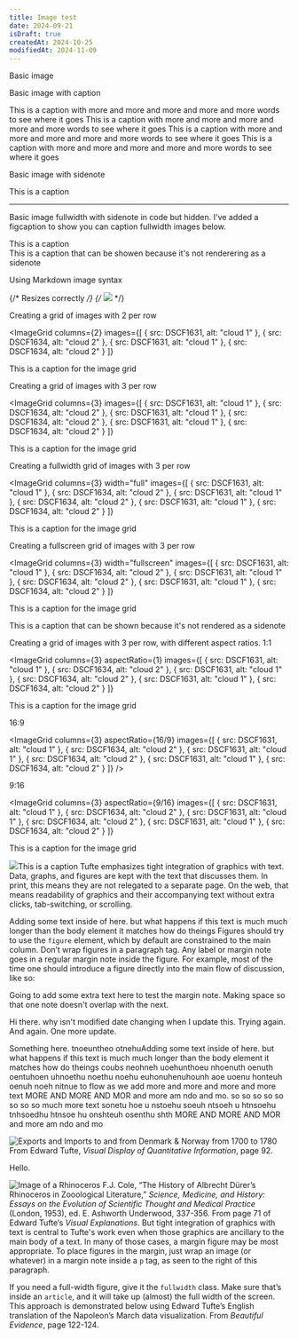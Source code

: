 ```yaml
---
title: Image test
date: 2024-09-21
isDraft: true
createdAt: 2024-10-25
modifiedAt: 2024-11-09
---
```




Basic image

<BasicImage src={DSCF1631} alt="cloud 1" />

Basic image with caption

<BasicImage src={DSCF1631} alt="cloud 1">
  <figcaption>This is a caption with more and more and more and more and more words to see where it goes This is a caption with more and more and more and more and more words to see where it goes This is a caption with more and more and more and more and more words to see where it goes This is a caption with more and more and more and more and more words to see where it goes</figcaption>
</BasicImage>

Basic image with sidenote

<BasicImage src={DSCF1634} alt="cloud 1" fullwidth={false}>
  <Sidenote slot="sidenote" num={false}>This is a caption</Sidenote>
</BasicImage>

----

Basic image fullwidth with sidenote in code but hidden.  I've added a figcaption to show you can caption fullwidth images below.

<BasicImage src={DSCF1631} alt="cloud 1" fullwidth={true}>
  <Sidenote slot="sidenote" num={false}>This is a caption</Sidenote>
  <figcaption>This is a caption that can be showen because it's not renderering as a sidenote</figcaption>
</BasicImage>

Using Markdown image syntax

{/* Resizes correctly */}
{/* ![](../../assets/2024-eastern-sierra-trip/DSCF1634.jpg) */}

Creating a grid of images with 2 per row

<ImageGrid 
  columns={2} 
  images={[
    { src: DSCF1631, alt: "cloud 1" },
    { src: DSCF1634, alt: "cloud 2" },
    { src: DSCF1631, alt: "cloud 1" },
    { src: DSCF1634, alt: "cloud 2" }
  ]}
>
  <Sidenote slot="sidenote" num={false}>This is a caption for the image grid</Sidenote>
</ImageGrid>

Creating a grid of images with 3 per row

<ImageGrid 
  columns={3} 
  images={[
    { src: DSCF1631, alt: "cloud 1" },
    { src: DSCF1634, alt: "cloud 2" },
    { src: DSCF1631, alt: "cloud 1" },
    { src: DSCF1634, alt: "cloud 2" },
    { src: DSCF1631, alt: "cloud 1" },
    { src: DSCF1634, alt: "cloud 2" }
  ]}
>
  <Sidenote slot="sidenote" num={false}>This is a caption for the image grid</Sidenote>
</ImageGrid>

Creating a fullwidth grid of images with 3 per row

<ImageGrid 
  columns={3} 
  width="full"
  images={[
    { src: DSCF1631, alt: "cloud 1" },
    { src: DSCF1634, alt: "cloud 2" },
    { src: DSCF1631, alt: "cloud 1" },
    { src: DSCF1634, alt: "cloud 2" },
    { src: DSCF1631, alt: "cloud 1" },
    { src: DSCF1634, alt: "cloud 2" }
  ]}
>
  <Sidenote slot="sidenote" num={false}>This is a caption for the image grid</Sidenote>
</ImageGrid>

Creating a fullscreen grid of images with 3 per row

<ImageGrid 
  columns={3} 
  width="fullscreen"
  images={[
    { src: DSCF1631, alt: "cloud 1" },
    { src: DSCF1634, alt: "cloud 2" },
    { src: DSCF1631, alt: "cloud 1" },
    { src: DSCF1634, alt: "cloud 2" },
    { src: DSCF1631, alt: "cloud 1" },
    { src: DSCF1634, alt: "cloud 2" }
  ]}
>
  <Sidenote slot="sidenote" num={false}>This is a caption for the image grid</Sidenote>
  <figcaption slot="figcaption">This is a caption that can be shown because it's not rendered as a sidenote</figcaption>
</ImageGrid>

Creating a grid of images with 3 per row, with different aspect ratios.  1:1

<ImageGrid 
  columns={3} 
  aspectRatio={1}
  images={[
    { src: DSCF1631, alt: "cloud 1" },
    { src: DSCF1634, alt: "cloud 2" },
    { src: DSCF1631, alt: "cloud 1" },
    { src: DSCF1634, alt: "cloud 2" },
    { src: DSCF1631, alt: "cloud 1" },
    { src: DSCF1634, alt: "cloud 2" }
  ]}
>
  <Sidenote slot="sidenote" num={false}>This is a caption for the image grid</Sidenote>
</ImageGrid>

16:9

<ImageGrid 
  columns={3} 
  aspectRatio={16/9}
  images={[
    { src: DSCF1631, alt: "cloud 1" },
    { src: DSCF1634, alt: "cloud 2" },
    { src: DSCF1631, alt: "cloud 1" },
    { src: DSCF1634, alt: "cloud 2" },
    { src: DSCF1631, alt: "cloud 1" },
    { src: DSCF1634, alt: "cloud 2" }
  ]}
/>

9:16

<ImageGrid 
  columns={3} 
  aspectRatio={9/16}
  images={[
    { src: DSCF1631, alt: "cloud 1" },
    { src: DSCF1634, alt: "cloud 2" },
    { src: DSCF1631, alt: "cloud 1" },
    { src: DSCF1634, alt: "cloud 2" },
    { src: DSCF1631, alt: "cloud 1" },
    { src: DSCF1634, alt: "cloud 2" }
  ]}
>
  <Sidenote slot="sidenote" num={false}>This is a caption for the image grid</Sidenote>
</ImageGrid>

<Sidenote name="other" num={false}><img src="/images/DSCF1631.jpg"/>This is a caption</Sidenote>
Tufte emphasizes tight integration of graphics with text. Data, graphs, and figures are kept with the text that discusses them. In print, this means they are not relegated to a separate page. On the web, that means readability of graphics and their accompanying text without extra clicks, tab-switching, or scrolling.

<Sidenote name="testing" num={false} >Adding some text inside of here. but what happens if this text is much much longer than the body element it matches how do theings </Sidenote>
Figures should try to use the `figure` element, which by default are constrained to the main column. Don’t wrap figures in a paragraph tag. Any label or margin note goes in a regular margin note inside the figure. For example, most of the time one should introduce a figure directly into the main flow of discussion, like so:

Going to add some extra text here to test the margin note.  Making space so that one note doesn't overlap with the next.

Hi there.  why isn't modified date changing when I update this.  Trying again.  And again.  One more update.

Something here. tnoeuntheo  otnehu<Sidenote>Adding some text inside of here. but what happens if this text is much much longer than the body element it matches how do theings coubs neohneh uoehunthoeu nhoenuth oenuth oentuhoen uhnoethu noethu noehu euhonuhenuhounh      aoe uoenu honteuh oenuh noeh nitnue to flow as we add more and more and more and more text MORE AND MORE AND MOR and more am ndo and mo.  so so so so so so so so much more text</Sidenote>  sonetu hoe u nstoehu  soeuh ntsoeh u htnsoehu  tnhsoedhu htnsoe hu  onshteuh osenthu shth MORE AND MORE AND MOR and more am ndo and mo

<CustomFigure>
  <img src="https://edwardtufte.github.io/tufte-css/img/exports-imports.png" 
    alt="Exports and Imports to and from Denmark & Norway from 1700 to 1780" />
  <Sidenote slot="sidenote" num={false}>
    From Edward Tufte, <em>Visual Display of Quantitative Information</em>, page 92.
  </Sidenote>
</CustomFigure>

Hello.

<Sidenote num={false}><img src="https://edwardtufte.github.io/tufte-css/img/rhino.png" alt="Image of a Rhinoceros"/> F.J. Cole, “The History of Albrecht Dürer’s Rhinoceros in Zooological Literature,” <em>Science, Medicine, and History: Essays on the Evolution of Scientific Thought and Medical Practice</em> (London, 1953), ed. E. Ashworth Underwood, 337-356. From page 71 of Edward Tufte’s <em>Visual Explanations</em>.</Sidenote>
But tight integration of graphics with text is central to Tufte's work even when those graphics are ancillary to the main body of a text. In many of those cases, a margin figure may be most appropriate. To place figures in the margin, just wrap an image (or whatever) in a margin note inside a `p` tag, as seen to the right of this paragraph.

If you need a full-width figure, give it the `fullwidth` class. Make sure that’s inside an `article`, and it will take up (almost) the full width of the screen. This approach is demonstrated below using Edward Tufte’s English translation of the Napoleon’s March data visualization. From *Beautiful Evidence*, page 122-124.

<BasicImage 
  src="https://edwardtufte.github.io/tufte-css/img/napoleons-march.png" 
  alt="Figurative map of the successive losses of the French Army in the Russian campaign, 1812-1813" 
  width="2000"
  height="2000"
  fullwidth={true} 
/>
